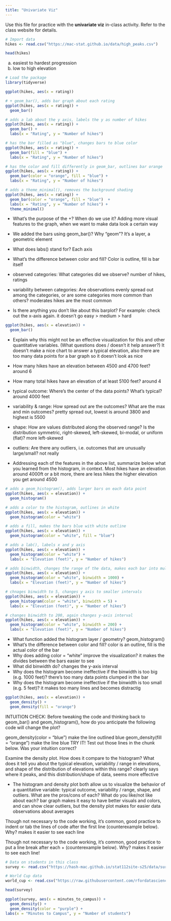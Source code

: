 ```yaml
---
title: "Univariate Viz"
---
```


Use this file for practice with the **univariate viz** in-class activity.  Refer to the class website for details.

```r
# Import data
hikes <- read.csv("https://mac-stat.github.io/data/high_peaks.csv")
```

```r
head(hikes)
```
a. easiest to hardest progression
b. low to high elevation

```r
# Load the package
library(tidyverse)
```
```r
ggplot(hikes, aes(x = rating))
```
```r
# + geom_bar(), adds bar graph about each rating 
ggplot(hikes, aes(x = rating)) +
  geom_bar()
```

```r
# adds a lab about the y axis, labels the y as number of hikes
ggplot(hikes, aes(x = rating)) +
  geom_bar() +
  labs(x = "Rating", y = "Number of hikes")
```
```r
# has the bar filled as "blue", changes bars to blue color
ggplot(hikes, aes(x = rating)) +
  geom_bar(fill = "blue") +
  labs(x = "Rating", y = "Number of hikes")
```
```r
# has the color and fill differently in geom_bar, outlines bar orange
ggplot(hikes, aes(x = rating)) +
  geom_bar(color = "orange", fill = "blue") +
  labs(x = "Rating", y = "Number of hikes")
```
```r
# adds a theme_minimal(), removes the background shading
ggplot(hikes, aes(x = rating)) +
  geom_bar(color = "orange", fill = "blue")  +
  labs(x = "Rating", y = "Number of hikes") +
  theme_minimal()
```
- What’s the purpose of the +? When do we use it? Adding more visual features to the graph, when we want to make data look a certain way
- We added the bars using geom_bar()? Why “geom”? It's a layer, a geometric element
- What does labs() stand for? Each axis
- What’s the difference between color and fill? Color is outline, fill is bar itself

- observed categories: What categories did we observe? number of hikes, ratings
- variability between categories: Are observations evenly spread out among the categories, or are some categories more common than others? moderates hikes are the most common

- Is there anything you don’t like about this barplot? For example: check out the x-axis again. it doesn't go easy > medium > hard

```r
ggplot(hikes, aes(x = elevation)) +
  geom_bar()
```
- Explain why this might not be an effective visualization for this and other quantitative variables. (What questions does / doesn’t it help answer?) It doesn't make a nice chart to answer a typical elevation, also there are too many data points for a bar graph so it doesn't look as nice

- How many hikes have an elevation between 4500 and 4700 feet? around 6
- How many total hikes have an elevation of at least 5100 feet? around 4

- typical outcome: Where’s the center of the data points? What’s typical? around 4000 feet
- variability & range: How spread out are the outcomes? What are the max and min outcomes? pretty spread out, lowest is around 3800 and highest is 5500
- shape: How are values distributed along the observed range? Is the distribution symmetric, right-skewed, left-skewed, bi-modal, or uniform (flat)? more left-skewed
- outliers: Are there any outliers, i.e. outcomes that are unusually large/small? not really

- Addressing each of the features in the above list, summarize below what you learned from the histogram, in context. Most hikes have an elevation around 4000ft or a bit more, there are less hikes the higher elevation you get around 4500

```r
# adds a geom_histogram(), adds larger bars on each data point
ggplot(hikes, aes(x = elevation)) +
  geom_histogram()
```
```r
# adds a color to the histogram, outlines in white
ggplot(hikes, aes(x = elevation)) +
  geom_histogram(color = "white") 
```
```r
# adds a fill, makes the bars blue with white outline
ggplot(hikes, aes(x = elevation)) +
  geom_histogram(color = "white", fill = "blue") 
```
```r
# adds a lab(), labels x and y axis
ggplot(hikes, aes(x = elevation)) +
  geom_histogram(color = "white") +
  labs(x = "Elevation (feet)", y = "Number of hikes")
```
```r
# adds binwidth, changes the range of the data, makes each bar into multiple hikes
ggplot(hikes, aes(x = elevation)) +
  geom_histogram(color = "white", binwidth = 1000) +
  labs(x = "Elevation (feet)", y = "Number of hikes")
```
```r
# chnages binwidth to 5, changes y axis to smaller intervals
ggplot(hikes, aes(x = elevation)) +
  geom_histogram(color = "white", binwidth = 5) +
  labs(x = "Elevation (feet)", y = "Number of hikes")
```
```r
# changes binwidth to 200, again changes y-axis interval
ggplot(hikes, aes(x = elevation)) +
  geom_histogram(color = "white", binwidth = 200) +
  labs(x = "Elevation (feet)", y = "Number of hikes")
```
- What function added the histogram layer / geometry? geom_histogram()
- What’s the difference between color and fill? color is an outline, fill is the actual color of the bar
- Why does adding color = "white" improve the visualization? it makes the divides between the bars easier to see
- What did binwidth do? changes the y-axis interval
- Why does the histogram become ineffective if the binwidth is too big (e.g. 1000 feet)? there's too many data points clumped in the bar
- Why does the histogram become ineffective if the binwidth is too small (e.g. 5 feet)? it makes too many lines and becomes distractig

```r
ggplot(hikes, aes(x = elevation)) +
  geom_density() + 
  geom_density(fill = "orange")

```
INTUITION CHECK: Before tweaking the code and thinking back to geom_bar() and geom_histogram(), how do you anticipate the following code will change the plot?

geom_density(color = "blue") make the line outlined blue
geom_density(fill = "orange") make the line blue
TRY IT! Test out those lines in the chunk below. Was your intuition correct?

Examine the density plot. How does it compare to the histogram? What does it tell you about the typical elevation, variability / range in elevations, and shape of the distribution of elevations within this range? clearly says where it peaks, and this distribution/shape of data, seems more effective


- The histogram and density plot both allow us to visualize the behavior of a quantitative variable: typical outcome, variability / range, shape, and outliers. What are the pros/cons of each? What do you like/not like about each? bar graph makes it easy to have better visuals and colors, and can show clear outliers, but the density plot makes for easier data observations about averages 

Though not necessary to the code working, it’s common, good practice to indent or tab the lines of code after the first line (counterexample below). Why?
makes it easier to see each line 

Though not necessary to the code working, it’s common, good practice to put a line break after each + (counterexample below). Why?
makes it easier to see each line!

```r
# Data on students in this class
survey <- read.csv("https://hash-mac.github.io/stat112site-s25/data/survey.csv")

# World Cup data
world_cup <- read.csv("https://raw.githubusercontent.com/rfordatascience/tidytuesday/master/data/2022/2022-11-29/worldcups.csv")
```
```r
head(survey)
```

```r
ggplot(survey, aes(x = minutes_to_campus)) +
  geom_density() + 
  geom_density(color = "purple") +
labs(x = "Minutes to Campus", y = "Number of students")
```



